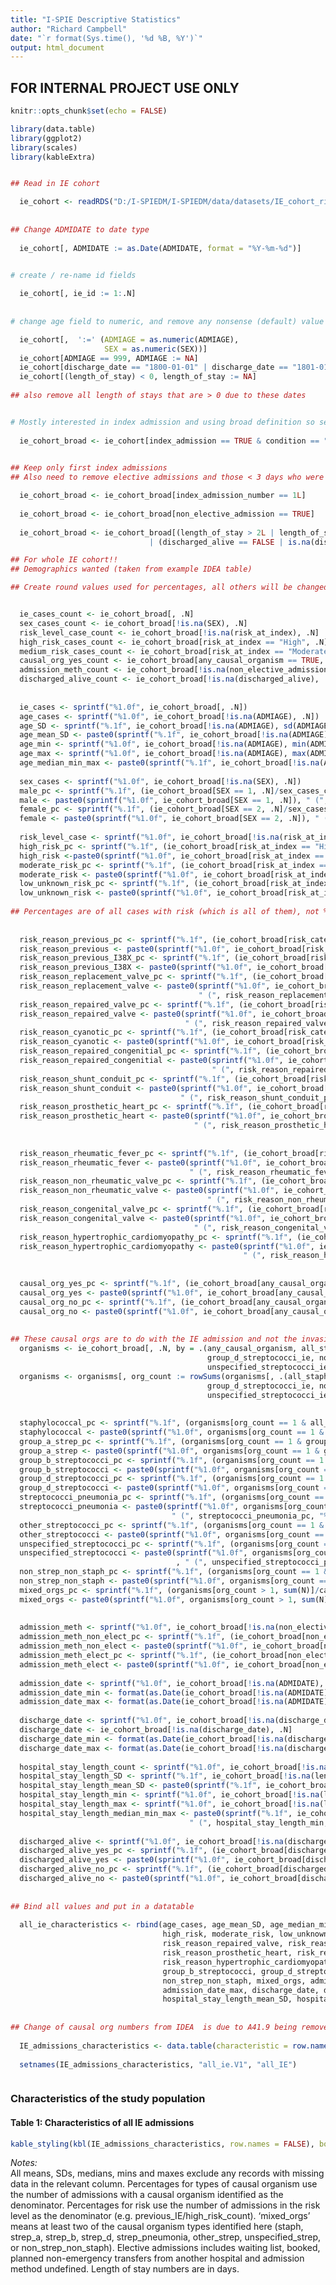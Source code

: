 ```yaml
---
title: "I-SPIE Descriptive Statistics"
author: "Richard Campbell"
date: "`r format(Sys.time(), '%d %B, %Y')`"
output: html_document
---
```


## FOR INTERNAL PROJECT USE ONLY

```r
knitr::opts_chunk$set(echo = FALSE)

library(data.table)
library(ggplot2)
library(scales)
library(kableExtra)


## Read in IE cohort

  ie_cohort <- readRDS("D:/I-SPIEDM/I-SPIEDM/data/datasets/IE_cohort_risk_discharge_causal_180_UoS_2022-02-14.rds")
  
  
## Change ADMIDATE to date type
  
  ie_cohort[, ADMIDATE := as.Date(ADMIDATE, format = "%Y-%m-%d")]


# create / re-name id fields
  
  ie_cohort[, ie_id := 1:.N]
  
    
# change age field to numeric, and remove any nonsense (default) value

  ie_cohort[,  ':=' (ADMIAGE = as.numeric(ADMIAGE),
                     SEX = as.numeric(SEX))]
  ie_cohort[ADMIAGE == 999, ADMIAGE := NA]
  ie_cohort[discharge_date == "1800-01-01" | discharge_date == "1801-01-01", discharge_date := NA]
  ie_cohort[(length_of_stay) < 0, length_of_stay := NA]
  
## also remove all length of stays that are > 0 due to these dates


# Mostly interested in index admission and using broad definition so select just these so do not double count cases
  
  ie_cohort_broad <- ie_cohort[index_admission == TRUE & condition == "Infective Endocarditis broad"]
  

## Keep only first index admissions  
## Also need to remove elective admissions and those < 3 days who were discharged alive

  ie_cohort_broad <- ie_cohort_broad[index_admission_number == 1L]
  
  ie_cohort_broad <- ie_cohort_broad[non_elective_admission == TRUE]
  
  ie_cohort_broad <- ie_cohort_broad[(length_of_stay > 2L | length_of_stay < 0L |  is.na(length_of_stay)) 
                               | (discharged_alive == FALSE | is.na(discharged_alive))]


```


```r
## For whole IE cohort!!
## Demographics wanted (taken from example IDEA table)

## Create round values used for percentages, all others will be changed to characters for formatting reasons


  ie_cases_count <- ie_cohort_broad[, .N]
  sex_cases_count <- ie_cohort_broad[!is.na(SEX), .N]
  risk_level_case_count <- ie_cohort_broad[!is.na(risk_at_index), .N]
  high_risk_cases_count <- ie_cohort_broad[risk_at_index == "High", .N]
  medium_risk_cases_count <- ie_cohort_broad[risk_at_index == "Moderate", .N]
  causal_org_yes_count <- ie_cohort_broad[any_causal_organism == TRUE, .N]
  admission_meth_count <- ie_cohort_broad[!is.na(non_elective_admission), .N]
  discharged_alive_count <- ie_cohort_broad[!is.na(discharged_alive), .N]
  
  
  ie_cases <- sprintf("%1.0f", ie_cohort_broad[, .N])
  age_cases <- sprintf("%1.0f", ie_cohort_broad[!is.na(ADMIAGE), .N])
  age_SD <- sprintf("%.1f", ie_cohort_broad[!is.na(ADMIAGE), sd(ADMIAGE)])
  age_mean_SD <- paste0(sprintf("%.1f", ie_cohort_broad[!is.na(ADMIAGE), mean(ADMIAGE)]), " (", age_SD, ")")
  age_min <- sprintf("%1.0f", ie_cohort_broad[!is.na(ADMIAGE), min(ADMIAGE)])
  age_max <- sprintf("%1.0f", ie_cohort_broad[!is.na(ADMIAGE), max(ADMIAGE)])
  age_median_min_max <- paste0(sprintf("%.1f", ie_cohort_broad[!is.na(ADMIAGE), median(ADMIAGE)]), "(", age_min, ", ", age_max, ")")
  
  sex_cases <- sprintf("%1.0f", ie_cohort_broad[!is.na(SEX), .N])
  male_pc <- sprintf("%.1f", (ie_cohort_broad[SEX == 1, .N]/sex_cases_count)*100)
  male <- paste0(sprintf("%1.0f", ie_cohort_broad[SEX == 1, .N]), " (", male_pc, "%)")
  female_pc <- sprintf("%.1f", (ie_cohort_broad[SEX == 2, .N]/sex_cases_count)*100)
  female <- paste0(sprintf("%1.0f", ie_cohort_broad[SEX == 2, .N]), " (", female_pc, "%)")
  
  risk_level_case <- sprintf("%1.0f", ie_cohort_broad[!is.na(risk_at_index), .N])
  high_risk_pc <- sprintf("%.1f", (ie_cohort_broad[risk_at_index == "High", .N]/risk_level_case_count)*100)
  high_risk <-paste0(sprintf("%1.0f", ie_cohort_broad[risk_at_index == "High", .N]), " (", high_risk_pc, "%)") 
  moderate_risk_pc <- sprintf("%.1f", (ie_cohort_broad[risk_at_index == "Moderate", .N]/risk_level_case_count)*100)
  moderate_risk <- paste0(sprintf("%1.0f", ie_cohort_broad[risk_at_index == "Moderate", .N]), " (", moderate_risk_pc, "%)")
  low_unknown_risk_pc <- sprintf("%.1f", (ie_cohort_broad[risk_at_index == "Low" , .N]/risk_level_case_count)*100)
  low_unknown_risk <- paste0(sprintf("%1.0f", ie_cohort_broad[risk_at_index == "Low", .N]), " (", low_unknown_risk_pc, "%)")
  
## Percentages are of all cases with risk (which is all of them), not % of high, or % moderate
  
  
  risk_reason_previous_pc <- sprintf("%.1f", (ie_cohort_broad[risk_category == "Previous IE", .N]/high_risk_cases_count)*100)
  risk_reason_previous <- paste0(sprintf("%1.0f", ie_cohort_broad[risk_category == "Previous IE", .N]), " (", risk_reason_previous_pc, "%)")
  risk_reason_previous_I38X_pc <- sprintf("%.1f", (ie_cohort_broad[risk_category == "Previous IE - I38X", .N]/high_risk_cases_count)*100)
  risk_reason_previous_I38X <- paste0(sprintf("%1.0f", ie_cohort_broad[risk_category == "Previous IE - I38X", .N]), " (", risk_reason_previous_I38X_pc, "%)")
  risk_reason_replacement_valve_pc <- sprintf("%.1f", (ie_cohort_broad[risk_category == "Replacement Heart Valve", .N]/high_risk_cases_count)*100)
  risk_reason_replacement_valve <- paste0(sprintf("%1.0f", ie_cohort_broad[risk_category == "Replacement Heart Valve", .N]),
                                          " (", risk_reason_replacement_valve_pc, "%)")
  risk_reason_repaired_valve_pc <- sprintf("%.1f", (ie_cohort_broad[risk_category == "Repaired Heart Valve", .N]/high_risk_cases_count)*100)
  risk_reason_repaired_valve <- paste0(sprintf("%1.0f", ie_cohort_broad[risk_category == "Repaired Heart Valve", .N]),
                                       " (", risk_reason_repaired_valve_pc, "%)")
  risk_reason_cyanotic_pc <- sprintf("%.1f", (ie_cohort_broad[risk_category == "Cyanotic Heart Disease", .N]/high_risk_cases_count)*100)
  risk_reason_cyanotic <- paste0(sprintf("%1.0f", ie_cohort_broad[risk_category == "Cyanotic Heart Disease", .N]), " (", risk_reason_cyanotic_pc, "%)")
  risk_reason_repaired_congenitial_pc <- sprintf("%.1f", (ie_cohort_broad[risk_category == "Repaired Congenital Heart Disease", .N]/high_risk_cases_count)*100)
  risk_reason_repaired_congenitial <- paste0(sprintf("%1.0f", ie_cohort_broad[risk_category == "Repaired Congenital Heart Disease", .N]),
                                             " (", risk_reason_repaired_congenitial_pc, "%)")
  risk_reason_shunt_conduit_pc <- sprintf("%.1f", (ie_cohort_broad[risk_category == "Palliative Shunt or Conduit", .N]/high_risk_cases_count)*100)
  risk_reason_shunt_conduit <- paste0(sprintf("%1.0f", ie_cohort_broad[risk_category == "Palliative Shunt or Conduit", .N]),
                                      " (", risk_reason_shunt_conduit_pc, "%)")
  risk_reason_prosthetic_heart_pc <- sprintf("%.1f", (ie_cohort_broad[risk_category == "Prosthetic Heart/VAD", .N]/high_risk_cases_count)*100)
  risk_reason_prosthetic_heart <- paste0(sprintf("%1.0f", ie_cohort_broad[risk_category == "Prosthetic Heart/VAD", .N]),
                                         " (", risk_reason_prosthetic_heart_pc, "%)")
  
  
  risk_reason_rheumatic_fever_pc <- sprintf("%.1f", (ie_cohort_broad[risk_category == "Previous Rheumatic Fever", .N]/medium_risk_cases_count)*100)
  risk_reason_rheumatic_fever <- paste0(sprintf("%1.0f", ie_cohort_broad[risk_category == "Previous Rheumatic Fever", .N]),
                                        " (", risk_reason_rheumatic_fever_pc, "%)")
  risk_reason_non_rheumatic_valve_pc <- sprintf("%.1f", (ie_cohort_broad[risk_category == "Non-Rheumatic Valve", .N]/medium_risk_cases_count)*100)
  risk_reason_non_rheumatic_valve <- paste0(sprintf("%1.0f", ie_cohort_broad[risk_category == "Non-Rheumatic Valve", .N]),
                                            " (", risk_reason_non_rheumatic_valve_pc, "%)")
  risk_reason_congenital_valve_pc <- sprintf("%.1f", (ie_cohort_broad[risk_category == "Congenital Valve Anomalies", .N]/medium_risk_cases_count)*100)
  risk_reason_congenital_valve <- paste0(sprintf("%1.0f", ie_cohort_broad[risk_category == "Congenital Valve Anomalies", .N]),
                                         " (", risk_reason_congenital_valve_pc,  "%)")
  risk_reason_hypertrophic_cardiomyopathy_pc <- sprintf("%.1f", (ie_cohort_broad[risk_category == "Hypertrophic Cardiomyopathy", .N]/medium_risk_cases_count)*100)
  risk_reason_hypertrophic_cardiomyopathy <- paste0(sprintf("%1.0f", ie_cohort_broad[risk_category == "Hypertrophic Cardiomyopathy", .N]),
                                                    " (", risk_reason_hypertrophic_cardiomyopathy_pc,"%)")
  
  
  causal_org_yes_pc <- sprintf("%.1f", (ie_cohort_broad[any_causal_organism == TRUE, .N]/causal_org_yes_count)*100)
  causal_org_yes <- paste0(sprintf("%1.0f", ie_cohort_broad[any_causal_organism == TRUE, .N]), " (", causal_org_yes_pc, "%)")
  causal_org_no_pc <- sprintf("%.1f", (ie_cohort_broad[any_causal_organism == FALSE, .N]/causal_org_yes_count)*100)
  causal_org_no <- paste0(sprintf("%1.0f", ie_cohort_broad[any_causal_organism == FALSE, .N]), " (", causal_org_no_pc, "%)")
  
  
## These causal orgs are to do with the IE admission and not the invasive procedure  
  organisms <- ie_cohort_broad[, .N, by = .(any_causal_organism, all_staphylococcal_ie, group_a_streptococci_ie, group_b_streptococci_ie,
                                            group_d_streptococci_ie, non_strep_non_staph_ie, other_streptococci_ie, streptococci_pneumonia_ie,
                                            unspecified_streptococci_ie)]
  organisms <- organisms[, org_count := rowSums(organisms[, .(all_staphylococcal_ie, group_a_streptococci_ie, group_b_streptococci_ie,
                                            group_d_streptococci_ie, non_strep_non_staph_ie, other_streptococci_ie, streptococci_pneumonia_ie,
                                            unspecified_streptococci_ie)])]
  
  
  staphylococcal_pc <- sprintf("%.1f", (organisms[org_count == 1 & all_staphylococcal_ie == TRUE, sum(N)]/causal_org_yes_count)*100)
  staphylococcal <- paste0(sprintf("%1.0f", organisms[org_count == 1 & all_staphylococcal_ie == TRUE, sum(N)]), " (", staphylococcal_pc, "%)")
  group_a_strep_pc <- sprintf("%.1f", (organisms[org_count == 1 & group_a_streptococci_ie == TRUE, sum(N)]/causal_org_yes_count)*100)
  group_a_strep <- paste0(sprintf("%1.0f", organisms[org_count == 1 & group_a_streptococci_ie == TRUE, sum(N)]), " (", group_a_strep_pc, "%)")
  group_b_streptococci_pc <- sprintf("%.1f", (organisms[org_count == 1 & group_b_streptococci_ie == TRUE, sum(N)]/causal_org_yes_count)*100)
  group_b_streptococci <- paste0(sprintf("%1.0f", organisms[org_count == 1 & group_b_streptococci_ie == TRUE, sum(N)]), " (", group_b_streptococci_pc, "%)")
  group_d_streptococci_pc <- sprintf("%.1f", (organisms[org_count == 1 & group_d_streptococci_ie == TRUE, sum(N)]/causal_org_yes_count)*100)
  group_d_streptococci <- paste0(sprintf("%1.0f", organisms[org_count == 1 & group_d_streptococci_ie == TRUE, sum(N)]), " (", group_d_streptococci_pc, "%)")
  streptococci_pneumonia_pc <- sprintf("%.1f", (organisms[org_count == 1 & streptococci_pneumonia_ie == TRUE, sum(N)]/causal_org_yes_count)*100)
  streptococci_pneumonia <- paste0(sprintf("%1.0f", organisms[org_count == 1 & streptococci_pneumonia_ie == TRUE, sum(N)]),
                                    " (", streptococci_pneumonia_pc, "%)")
  other_streptococci_pc <- sprintf("%.1f", (organisms[org_count == 1 & other_streptococci_ie == TRUE, sum(N)]/causal_org_yes_count)*100)
  other_streptococci <- paste0(sprintf("%1.0f", organisms[org_count == 1 & other_streptococci_ie == TRUE, sum(N)]), " (", other_streptococci_pc, "%)")
  unspecified_streptococci_pc <- sprintf("%.1f", (organisms[org_count == 1 & unspecified_streptococci_ie == TRUE, sum(N)]/causal_org_yes_count)*100)
  unspecified_streptococci <- paste0(sprintf("%1.0f", organisms[org_count == 1 & unspecified_streptococci_ie == TRUE, sum(N)])
                                     , " (", unspecified_streptococci_pc, "%)")
  non_strep_non_staph_pc <- sprintf("%.1f", (organisms[org_count == 1 & non_strep_non_staph_ie == TRUE, sum(N)]/causal_org_yes_count)*100)
  non_strep_non_staph <- paste0(sprintf("%1.0f", organisms[org_count == 1 & non_strep_non_staph_ie == TRUE, sum(N)]), " (", non_strep_non_staph_pc, "%)")
  mixed_orgs_pc <- sprintf("%.1f", (organisms[org_count > 1, sum(N)]/causal_org_yes_count)*100)
  mixed_orgs <- paste0(sprintf("%1.0f", organisms[org_count > 1, sum(N)]), " (", mixed_orgs_pc, "%)")
  
  
  admission_meth <- sprintf("%1.0f", ie_cohort_broad[!is.na(non_elective_admission), .N])
  admission_meth_non_elect_pc <- sprintf("%.1f", (ie_cohort_broad[non_elective_admission == TRUE, .N]/admission_meth_count)*100)
  admission_meth_non_elect <- paste0(sprintf("%1.0f", ie_cohort_broad[non_elective_admission == TRUE, .N]), " (", admission_meth_non_elect_pc, "%)")
  admission_meth_elect_pc <- sprintf("%.1f", (ie_cohort_broad[non_elective_admission == FALSE, .N]/admission_meth_count)*100)
  admission_meth_elect <- paste0(sprintf("%1.0f", ie_cohort_broad[non_elective_admission == FALSE, .N]), " (", admission_meth_elect_pc, "%)")
  
  admission_date <- sprintf("%1.0f", ie_cohort_broad[!is.na(ADMIDATE), .N])
  admission_date_min <- format(as.Date(ie_cohort_broad[!is.na(ADMIDATE), min(ADMIDATE)]), format = "%d %B, %Y")
  admission_date_max <- format(as.Date(ie_cohort_broad[!is.na(ADMIDATE), max(ADMIDATE)]), format = "%d %B, %Y")
  
  discharge_date <- sprintf("%1.0f", ie_cohort_broad[!is.na(discharge_date), .N])
  discharge_date <- ie_cohort_broad[!is.na(discharge_date), .N]
  discharge_date_min <- format(as.Date(ie_cohort_broad[!is.na(discharge_date), min(discharge_date)]), format = "%d %B, %Y")
  discharge_date_max <- format(as.Date(ie_cohort_broad[!is.na(discharge_date), max(discharge_date)]), format = "%d %B, %Y")
  
  hospital_stay_length_count <- sprintf("%1.0f", ie_cohort_broad[!is.na(length_of_stay), .N])
  hospital_stay_length_SD <- sprintf("%.1f", ie_cohort_broad[!is.na(length_of_stay), sd(length_of_stay)])
  hospital_stay_length_mean_SD <- paste0(sprintf("%.1f", ie_cohort_broad[!is.na(length_of_stay), mean(length_of_stay)]), " (", hospital_stay_length_SD, ")")
  hospital_stay_length_min <- sprintf("%1.0f", ie_cohort_broad[!is.na(length_of_stay), min(length_of_stay)])
  hospital_stay_length_max <- sprintf("%1.0f", ie_cohort_broad[!is.na(length_of_stay), max(length_of_stay)])
  hospital_stay_length_median_min_max <- paste0(sprintf("%.1f", ie_cohort_broad[!is.na(length_of_stay), median(length_of_stay)]),
                                        " (", hospital_stay_length_min, ", ", hospital_stay_length_max, ")")
  
  discharged_alive <- sprintf("%1.0f", ie_cohort_broad[!is.na(discharged_alive), .N])
  discharged_alive_yes_pc <- sprintf("%.1f", (ie_cohort_broad[discharged_alive == TRUE, .N]/discharged_alive_count)*100)
  discharged_alive_yes <- paste0(sprintf("%1.0f", ie_cohort_broad[discharged_alive == TRUE, .N]), " (", discharged_alive_yes_pc, "%)")
  discharged_alive_no_pc <- sprintf("%.1f", (ie_cohort_broad[discharged_alive == FALSE, .N]/discharged_alive_count)*100)
  discharged_alive_no <- paste0(sprintf("%1.0f", ie_cohort_broad[discharged_alive == FALSE, .N]), " (", discharged_alive_no_pc, "%)")
  
  
## Bind all values and put in a datatable
  
  all_ie_characteristics <- rbind(age_cases, age_mean_SD, age_median_min_max, sex_cases, male, female, risk_level_case,
                                  high_risk, moderate_risk, low_unknown_risk,risk_reason_previous, risk_reason_previous_I38X, risk_reason_replacement_valve,
                                  risk_reason_repaired_valve, risk_reason_cyanotic, risk_reason_repaired_congenitial, risk_reason_shunt_conduit,
                                  risk_reason_prosthetic_heart, risk_reason_rheumatic_fever, risk_reason_non_rheumatic_valve, risk_reason_congenital_valve,
                                  risk_reason_hypertrophic_cardiomyopathy, causal_org_yes,causal_org_no, staphylococcal, group_a_strep,
                                  group_b_streptococci, group_d_streptococci, streptococci_pneumonia, other_streptococci, unspecified_streptococci,
                                  non_strep_non_staph, mixed_orgs, admission_meth, admission_meth_non_elect,admission_meth_elect, admission_date, admission_date_min,
                                  admission_date_max, discharge_date, discharge_date_min, discharge_date_max, hospital_stay_length_count,
                                  hospital_stay_length_mean_SD, hospital_stay_length_median_min_max, discharged_alive, discharged_alive_yes, discharged_alive_no)
  
  
## Change of causal org numbers from IDEA  is due to A41.9 being removed from the list
  
  IE_admissions_characteristics <- data.table(characteristic = row.names(all_ie_characteristics), all_ie = all_ie_characteristics)
  
  setnames(IE_admissions_characteristics, "all_ie.V1", "all_IE")



```


### Characteristics of the study population


#### Table 1: Characteristics of all IE admissions

```r
kable_styling(kbl(IE_admissions_characteristics, row.names = FALSE), bootstrap_options = c("striped", "hover", "condensed"), fixed_thead = TRUE)
```
*Notes:* 
<!-- All numbers have been rounded to the nearest 5, and numbers less than 8 suppressed. All percentages are calculated using the rounded counts. -->  
All means, SDs, medians, mins and maxes exclude any records with missing data in the relevant column. Percentages for types of causal organism use the number of admissions with a causal organism identified as the denominator. Percentages for risk use the number of admissions in the risk level as the denominator (e.g. previous_IE/high_risk_count). 'mixed_orgs' means at least two of the causal organism types identified here (staph, strep_a, strep_b, strep_d, strep_pneumonia, other_strep, unspecified_strep, or non_strep_non_staph). Elective admissions includes waiting list, booked, planned non-emergency transfers from another hospital and admission method undefined. Length of stay numbers are in days.

<br>


